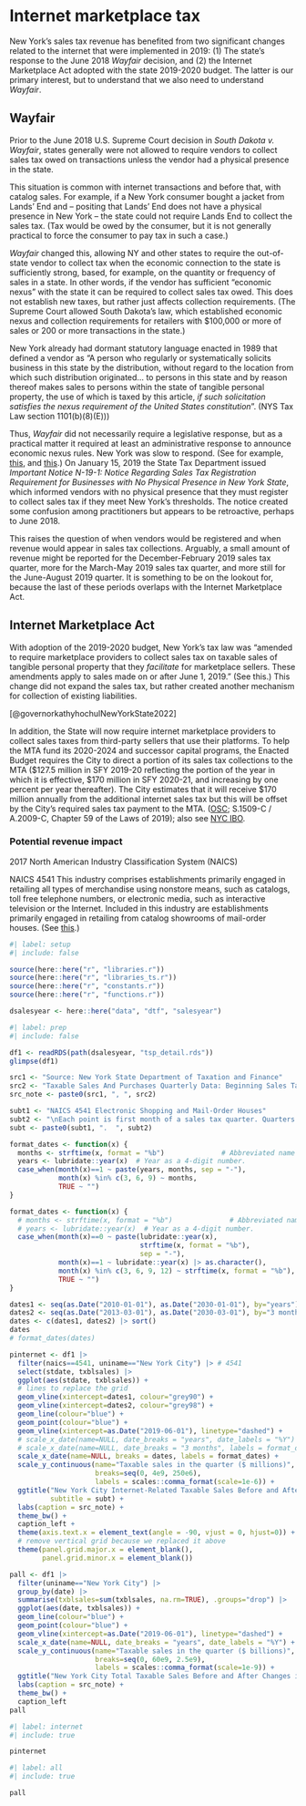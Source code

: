 # Internet marketplace tax

New York's sales tax revenue has benefited from two significant changes related to the internet that were implemented in 2019: (1) The state's response to the June 2018 *Wayfair* decision, and (2) the Internet Marketplace Act adopted with the state 2019-2020 budget. The latter is our primary interest, but to understand that we also need to understand *Wayfair*.

## Wayfair

Prior to the June 2018 U.S. Supreme Court decision in *South Dakota v. Wayfair*, states generally were not allowed to require vendors to collect sales tax owed on transactions unless the vendor had a physical presence in the state.

This situation is common with internet transactions and before that, with catalog sales. For example, if a New York consumer bought a jacket from Lands' End and -- positing that Lands' End does not have a physical presence in New York -- the state could not require Lands End to collect the sales tax. (Tax would be owed by the consumer, but it is not generally practical to force the consumer to pay tax in such a case.)

*Wayfair* changed this, allowing NY and other states to require the out-of-state vendor to collect tax when the economic connection to the state is sufficiently strong, based, for example, on the quantity or frequency of sales in a state. In other words, if the vendor has sufficient "economic nexus" with the state it can be required to collect sales tax owed. This does not establish new taxes, but rather just affects collection requirements. (The Supreme Court allowed South Dakota's law, which established economic nexus and collection requirements for retailers with \$100,000 or more of sales or 200 or more transactions in the state.)

New York already had dormant statutory language enacted in 1989 that defined a vendor as "A person who regularly or systematically solicits business in this state by the distribution, without regard to the location from which such distribution originated... to persons in this state and by reason thereof makes sales to persons within the state of tangible personal property, the use of which is taxed by this article, *if such solicitation satisfies the nexus requirement of the United States constitution*". (NYS Tax Law section 1101(b)(8)(E)))

Thus, *Wayfair* did not necessarily require a legislative response, but as a practical matter it required at least an administrative response to announce economic nexus rules. New York was slow to respond. (See for example, [this](https://www.thetaxadviser.com/issues/2019/jun/new-york-response-wayfair.html), and [this](https://www.hodgsonruss.com/media/publication/2573_2019stn6-5%20Feb.pdf).) On January 15, 2019 the State Tax Department issued *Important Notice N-19-1: Notice Regarding Sales Tax Registration Requirement for Businesses with No Physical Presence in New York State*, which informed vendors with no physical presence that they must register to collect sales tax if they meet New York's thresholds. The notice created some confusion among practitioners but appears to be retroactive, perhaps to June 2018.

This raises the question of when vendors would be registered and when revenue would appear in sales tax collections. Arguably, a small amount of revenue might be reported for the December-February 2019 sales tax quarter, more for the March-May 2019 sales tax quarter, and more still for the June-August 2019 quarter. It is something to be on the lookout for, because the last of these periods overlaps with the Internet Marketplace Act.

## Internet Marketplace Act

With adoption of the 2019-2020 budget, New York's tax law was "amended to require marketplace providers to collect sales tax on taxable sales of tangible personal property that they *facilitate* for marketplace sellers. These amendments apply to sales made on or after June 1, 2019." (See this.) This change did not expand the sales tax, but rather created another mechanism for collection of existing liabilities.

[@governorkathyhochulNewYorkState2022]

In addition, the State will now require internet marketplace providers to collect sales taxes from third-party sellers that use their platforms. To help the MTA fund its 2020-2024 and successor capital programs, the Enacted Budget requires the City to direct a portion of its sales tax collections to the MTA (\$127.5 million in SFY 2019-20 reflecting the portion of the year in which it is effective, \$170 million in SFY 2020-21, and increasing by one percent per year thereafter). The City estimates that it will receive \$170 million annually from the additional internet sales tax but this will be offset by the City's required sales tax payment to the MTA. ([OSC](https://www.osc.state.ny.us/files/reports/budget/pdf/budget-enacted-2019-20.pdf); S.1509-C / A.2009-C, Chapter 59 of the Laws of 2019); also see [NYC IBO](https://ibo.nyc.ny.us/iboreports/recession-ahead-while-concerns-mount-projections-show-moderate-growth-in-nyc-tax-revenue-for-the-upcoming-years-may-2019.pdf).

### Potential revenue impact

2017 North American Industry Classification System (NAICS)

NAICS 4541 This industry comprises establishments primarily engaged in retailing all types of merchandise using nonstore means, such as catalogs, toll free telephone numbers, or electronic media, such as interactive television or the Internet. Included in this industry are establishments primarily engaged in retailing from catalog showrooms of mail-order houses. (See [this](https://www.census.gov/naics/reference_files_tools/2017_NAICS_Manual.pdf).)

```r
#| label: setup
#| include: false

source(here::here("r", "libraries.r"))
source(here::here("r", "libraries_ts.r"))
source(here::here("r", "constants.r"))
source(here::here("r", "functions.r"))

dsalesyear <- here::here("data", "dtf", "salesyear")

```

```r
#| label: prep
#| include: false

df1 <- readRDS(path(dsalesyear, "tsp_detail.rds"))
glimpse(df1)

src1 <- "Source: New York State Department of Taxation and Finance"
src2 <- "Taxable Sales And Purchases Quarterly Data: Beginning Sales Tax Year 2013-2014"
src_note <- paste0(src1, ", ", src2)

subt1 <- "NAICS 4541 Electronic Shopping and Mail-Order Houses"
subt2 <- "\nEach point is first month of a sales tax quarter. Quarters start in March, June, September, & December"
subt <- paste0(subt1, ".  ", subt2)

format_dates <- function(x) {
  months <- strftime(x, format = "%b")              # Abbreviated name of the month.
  years <- lubridate::year(x)  # Year as a 4-digit number.
  case_when(month(x)==1 ~ paste(years, months, sep = "-"),
            month(x) %in% c(3, 6, 9) ~ months,
            TRUE ~ "")
}

format_dates <- function(x) {
  # months <- strftime(x, format = "%b")              # Abbreviated name of the month.
  # years <- lubridate::year(x)  # Year as a 4-digit number.
  case_when(month(x)==0 ~ paste(lubridate::year(x), 
                                strftime(x, format = "%b"), 
                                sep = "-"),
            month(x)==1 ~ lubridate::year(x) |> as.character(),
            month(x) %in% c(3, 6, 9, 12) ~ strftime(x, format = "%b"),
            TRUE ~ "")
}

dates1 <- seq(as.Date("2010-01-01"), as.Date("2030-01-01"), by="years")
dates2 <- seq(as.Date("2013-03-01"), as.Date("2030-03-01"), by="3 months")
dates <- c(dates1, dates2) |> sort()
dates
# format_dates(dates)

pinternet <- df1 |>
  filter(naics==4541, uniname=="New York City") |> # 4541
  select(stdate, txblsales) |>
  ggplot(aes(stdate, txblsales)) +
  # lines to replace the grid
  geom_vline(xintercept=dates1, colour="grey90") +
  geom_vline(xintercept=dates2, colour="grey98") +
  geom_line(colour="blue") +
  geom_point(colour="blue") +
  geom_vline(xintercept=as.Date("2019-06-01"), linetype="dashed") +
  # scale_x_date(name=NULL, date_breaks = "years", date_labels = "%Y") +
  # scale_x_date(name=NULL, date_breaks = "3 months", labels = format_dates) +
  scale_x_date(name=NULL, breaks = dates, labels = format_dates) +
  scale_y_continuous(name="Taxable sales in the quarter ($ millions)",
                     breaks=seq(0, 4e9, 250e6),
                     labels = scales::comma_format(scale=1e-6)) +
  ggtitle("New York City Internet-Related Taxable Sales Before and After Internet Marketplace Act (June 1, 2019)",
          subtitle = subt) +
  labs(caption = src_note) +
  theme_bw() +
  caption_left + 
  theme(axis.text.x = element_text(angle = -90, vjust = 0, hjust=0)) +
  # remove vertical grid because we replaced it above
  theme(panel.grid.major.x = element_blank(),
        panel.grid.minor.x = element_blank())

pall <- df1 |>
  filter(uniname=="New York City") |>
  group_by(date) |> 
  summarise(txblsales=sum(txblsales, na.rm=TRUE), .groups="drop") |> 
  ggplot(aes(date, txblsales)) +
  geom_line(colour="blue") +
  geom_point(colour="blue") +
  geom_vline(xintercept=as.Date("2019-06-01"), linetype="dashed") +
  scale_x_date(name=NULL, date_breaks = "years", date_labels = "%Y") +
  scale_y_continuous(name="Taxable sales in the quarter ($ billions)",
                     breaks=seq(0, 60e9, 2.5e9),
                     labels = scales::comma_format(scale=1e-9)) +
  ggtitle("New York City Total Taxable Sales Before and After Changes in Internet Laws (June 1, 2019)") +
  labs(caption = src_note) +
  theme_bw() +
  caption_left
pall

```

```r
#| label: internet
#| include: true

pinternet
```

```r
#| label: all
#| include: true

pall
```
